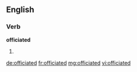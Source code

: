 ==English==

===Verb===
'''officiated'''

# {{past of|[[officiate]]}}

[[de:officiated]]
[[fr:officiated]]
[[mg:officiated]]
[[vi:officiated]]